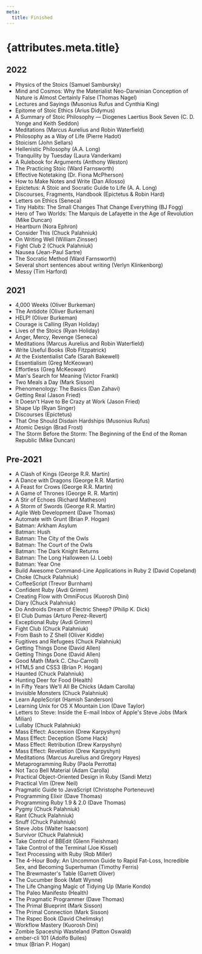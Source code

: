 ```yaml
---
meta:
  title: Finished
---
```


# {attributes.meta.title}

<h2 id="2022">2022</h2>

- Physics of the Stoics (Samuel Sambursky)
- Mind and Cosmos: Why the Materialist Neo-Darwinian Conception of Nature is Almost Certainly False (Thomas Nagel)
- Lectures and Sayings (Musonius Rufus and Cynthia King)
- Epitome of Stoic Ethics (Arius Didymus)
- A Summary of Stoic Philosophy — Diogenes Laertius Book Seven (C. D. Yonge and Keith Seddon)
- Meditations (Marcus Aurelius and Robin Waterfield)
- Philosophy as a Way of Life (Pierre Hadot)
- Stoicism (John Sellars)
- Hellenistic Philosophy (A.A. Long)
- Tranquility by Tuesday (Laura Vanderkam)
- A Rulebook for Arguments (Anthony Weston)
- The Practicing Stoic (Ward Farnsworth)
- Effective Notetaking (Dr. Fiona McPherson)
- How to Make Notes and Write (Dan Allosso)
- Epictetus: A Stoic and Socratic Guide to Life (A. A. Long)
- Discourses, Fragments, Handbook (Epictetus & Robin Hard)
- Letters on Ethics (Seneca)
- Tiny Habits: The Small Changes That Change Everything (BJ Fogg)
- Hero of Two Worlds: The Marquis de Lafayette in the Age of Revolution (Mike Duncan)
- Heartburn (Nora Ephron)
- Consider This (Chuck Palahniuk)
- On Writing Well (William Zinsser)
- Fight Club 2 (Chuck Palahniuk)
- Nausea (Jean-Paul Sartre)
- The Socratic Method (Ward Farnsworth)
- Several short sentences about writing (Verlyn Klinkenborg)
- Messy (Tim Harford)

<h2 id="2021">2021</h2>

- 4,000 Weeks (Oliver Burkeman)
- The Antidote (Oliver Burkeman)
- HELP! (Oliver Burkeman)
- Courage is Calling (Ryan Holiday)
- Lives of the Stoics (Ryan Holiday)
- Anger, Mercy, Revenge (Seneca)
- Meditations (Marcus Aurelius and Robin Waterfield)
- Write Useful Books (Rob Fitzpatrick)
- At the Existentialist Cafe (Sarah Bakewell)
- Essentialism (Greg McKeowan)
- Effortless (Greg McKeowan)
- Man's Search for Meaning (Victor Frankl)
- Two Meals a Day (Mark Sisson)
- Phenomenology: The Basics (Dan Zahavi)
- Getting Real (Jason Fried)
- It Doesn't Have to Be Crazy at Work (Jason Fried)
- Shape Up (Ryan Singer)
- Discourses (Epictetus)
- That One Should Disdain Hardships (Musonius Rufus)
- Atomic Design (Brad Frost)
- The Storm Before the Storm: The Beginning of the End of the Roman Republic (Mike Duncan)

## Pre-2021

- A Clash of Kings (George R.R. Martin)
- A Dance with Dragons (George R.R. Martin)
- A Feast for Crows (George R.R. Martin)
- A Game of Thrones (George R. R. Martin)
- A Stir of Echoes (Richard Matheson)
- A Storm of Swords (George R.R. Martin)
- Agile Web Development (Dave Thomas)
- Automate with Grunt (Brian P. Hogan)
- Batman: Arkham Asylum
- Batman: Hush
- Batman: The City of the Owls
- Batman: The Court of the Owls
- Batman: The Dark Knight Returns
- Batman: The Long Halloween (J. Loeb)
- Batman: Year One
- Build Awesome Command-Line Applications in Ruby 2 (David Copeland)
- Choke (Chuck Palahniuk)
- CoffeeScript (Trevor Burnham)
- Confident Ruby (Avdi Grimm)
- Creating Flow with OmniFocus (Kuorosh Dini)
- Diary (Chuck Palahniuk)
- Do Androids Dream of Electric Sheep? (Philip K. Dick)
- El Club Dumas (Arturo Perez-Revert)
- Exceptional Ruby (Avdi Grimm)
- Fight Club (Chuck Palahniuk)
- From Bash to Z Shell (Oliver Kiddle)
- Fugitives and Refugees (Chuck Palahniuk)
- Getting Things Done (David Allen)
- Getting Things Done (David Allen)
- Good Math (Mark C. Chu-Carroll)
- HTML5 and CSS3 (Brian P. Hogan)
- Haunted (Chuck Palahniuk)
- Hunting Deer for Food (Health)
- In Fifty Years We'll All Be Chicks (Adam Carolla)
- Invisible Monsters (Chuck Palahniuk)
- Learn AppleScript (Hamish Sanderson)
- Learning Unix for OS X Mountain Lion (Dave Taylor)
- Letters to Steve: Inside the E-mail Inbox of Apple's Steve Jobs (Mark Milian)
- Lullaby (Chuck Palahniuk)
- Mass Effect: Ascension (Drew Karpyshyn)
- Mass Effect: Deception (Some Hack)
- Mass Effect: Retribution (Drew Karpyshyn)
- Mass Effect: Revelation (Drew Karpyshyn)
- Meditations (Marcus Aurelius and Gregory Hayes)
- Metaprogramming Ruby (Paola Perrotta)
- Not Taco Bell Material (Adam Carolla)
- Practical Object-Oriented Design in Ruby (Sandi Metz)
- Practical Vim (Drew Neil)
- Pragmatic Guide to JavaScript (Christophe Porteneuve)
- Programming Elixir (Dave Thomas)
- Programming Ruby 1.9 & 2.0 (Dave Thomas)
- Pygmy (Chuck Palahniuk)
- Rant (Chuck Palahniuk)
- Snuff (Chuck Palahniuk)
- Steve Jobs (Walter Isaacson)
- Survivor (Chuck Palahniuk)
- Take Control of BBEdit (Glenn Fleishman)
- Take Control of the Terminal (Joe Kissel)
- Text Processing with Ruby (Rob Miller)
- The 4-Hour Body: An Uncommon Guide to Rapid Fat-Loss, Incredible Sex, and Becoming Superhuman (Timothy Ferris)
- The Brewmaster's Table (Garrett Oliver)
- The Cucumber Book (Matt Wynne)
- The Life Changing Magic of Tidying Up (Marie Kondo)
- The Paleo Manifesto (Health)
- The Pragmatic Programmer (Dave Thomas)
- The Primal Blueprint (Mark Sisson)
- The Primal Connection (Mark Sisson)
- The Rspec Book (David Chelimsky)
- Workflow Mastery (Kuorosh Dini)
- Zombie Spaceship Wasteland (Patton Oswald)
- ember-cli 101 (Adolfo Builes)
- tmux (Brian P. Hogan)
